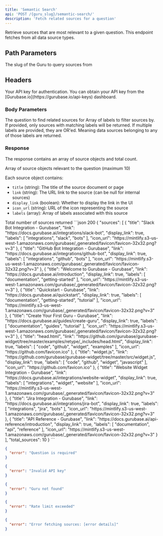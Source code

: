 ```yaml
---
title: 'Semantic Search'
api: 'POST /{guru_slug}/semantic-search/'
description: 'Fetch related sources for a question'
---
```


Retrieve sources that are most relevant to a given question. This endpoint fetches from all data source types.

## Path Parameters

<ParamField path="guru_slug" type="string" required>
  The slug of the Guru to query sources from
</ParamField>

## Headers

<ParamField header="x-api-key" type="string" required>
  Your API key for authentication. You can obtain your API key from the [Gurubase.io](https://gurubase.io/api-keys) dashboard.
</ParamField>

### Body Parameters

<ParamField body="question" type="string" required>
  The question to find related sources for
</ParamField>

<ParamField body="labels" type="array" default={[]}>
  Array of labels to filter sources by. If provided, only sources with matching labels will be returned. If multiple labels are provided, they are OR'ed. Meaning data sources belonging to any of those labels are returned.
</ParamField>

### Response

The response contains an array of source objects and total count.

<ResponseField name="sources" type="object[]">
  Array of source objects relevant to the question (maximum 10)
  
  Each source object contains:
  - `title` (string): The title of the source document or page
  - `link` (string): The URL link to the source (can be null for internal sources)
  - `display_link` (boolean): Whether to display the link in the UI
  - `icon_url` (string): URL of the icon representing the source
  - `labels` (array): Array of labels associated with this source
</ResponseField>

<ResponseField name="total_sources" type="number">
  Total number of sources returned
</ResponseField>

<ResponseExample>
```json 200
{
  "sources": [
    {
      "title": "Slack Bot Integration - Gurubase",
      "link": "https://docs.gurubase.ai/integrations/slack-bot",
      "display_link": true,
      "labels": [
        "integrations",
        "slack",
        "bots"
      ],
      "icon_url": "https://mintlify.s3-us-west-1.amazonaws.com/gurubase/_generated/favicon/favicon-32x32.png?v=3"
    },
    {
      "title": "GitHub Bot Integration - Gurubase",
      "link": "https://docs.gurubase.ai/integrations/github-bot",
      "display_link": true,
      "labels": [
        "integrations",
        "github",
        "bots"
      ],
      "icon_url": "https://mintlify.s3-us-west-1.amazonaws.com/gurubase/_generated/favicon/favicon-32x32.png?v=3"
    },
    {
      "title": "Welcome to Gurubase - Gurubase",
      "link": "https://docs.gurubase.ai/introduction",
      "display_link": true,
      "labels": [
        "documentation",
        "getting-started"
      ],
      "icon_url": "https://mintlify.s3-us-west-1.amazonaws.com/gurubase/_generated/favicon/favicon-32x32.png?v=3"
    },
    {
      "title": "Quickstart - Gurubase",
      "link": "https://docs.gurubase.ai/quickstart",
      "display_link": true,
      "labels": [
        "documentation",
        "getting-started",
        "tutorial"
      ],
      "icon_url": "https://mintlify.s3-us-west-1.amazonaws.com/gurubase/_generated/favicon/favicon-32x32.png?v=3"
    },
    {
      "title": "Create Your First Guru - Gurubase",
      "link": "https://docs.gurubase.ai/guides/create-guru",
      "display_link": true,
      "labels": [
        "documentation",
        "guides",
        "tutorial"
      ],
      "icon_url": "https://mintlify.s3-us-west-1.amazonaws.com/gurubase/_generated/favicon/favicon-32x32.png?v=3"
    },
    {
      "title": "head.html",
      "link": "https://github.com/gurubase/gurubase-widget/tree/master/examples/retype/_includes/head.html",
      "display_link": true,
      "labels": [
        "code",
        "github",
        "widget",
        "examples"
      ],
      "icon_url": "https://github.com/favicon.ico"
    },
    {
      "title": "widget.js",
      "link": "https://github.com/gurubase/gurubase-widget/tree/master/src/widget.js",
      "display_link": true,
      "labels": [
        "code",
        "github",
        "widget",
        "javascript"
      ],
      "icon_url": "https://github.com/favicon.ico"
    },
    {
      "title": "Website Widget Integration - Gurubase",
      "link": "https://docs.gurubase.ai/integrations/website-widget",
      "display_link": true,
      "labels": [
        "integrations",
        "widget",
        "website"
      ],
      "icon_url": "https://mintlify.s3-us-west-1.amazonaws.com/gurubase/_generated/favicon/favicon-32x32.png?v=3"
    },
    {
      "title": "Jira Integration - Gurubase",
      "link": "https://docs.gurubase.ai/integrations/jira-bot",
      "display_link": true,
      "labels": [
        "integrations",
        "jira",
        "bots"
      ],
      "icon_url": "https://mintlify.s3-us-west-1.amazonaws.com/gurubase/_generated/favicon/favicon-32x32.png?v=3"
    },
    {
      "title": "API Reference - Gurubase",
      "link": "https://docs.gurubase.ai/api-reference/introduction",
      "display_link": true,
      "labels": [
        "documentation",
        "api",
        "reference"
      ],
      "icon_url": "https://mintlify.s3-us-west-1.amazonaws.com/gurubase/_generated/favicon/favicon-32x32.png?v=3"
    }
  ],
  "total_sources": 10
}
```

```json 400
{
  "error": "Question is required"
}
```

```json 401
{
  "error": "Invalid API key"
}
```

```json 404
{
  "error": "Guru not found"
}
```

```json 429
{
  "error": "Rate limit exceeded"
}
```

```json 500
{
  "error": "Error fetching sources: [error details]"
}
```
</ResponseExample>
